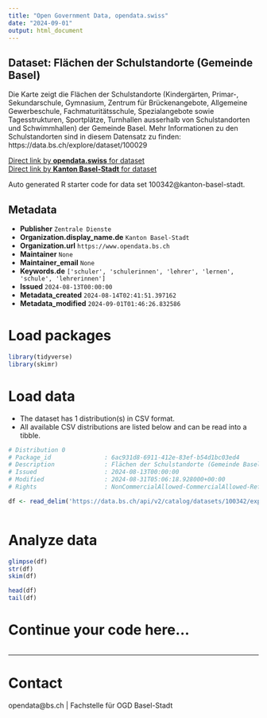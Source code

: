 ```yaml
---
title: "Open Government Data, opendata.swiss"
date: "2024-09-01"
output: html_document
---
```


## Dataset: Flächen der Schulstandorte (Gemeinde Basel)

Die Karte zeigt die Flächen der Schulstandorte (Kindergärten, Primar-, Sekundarschule, Gymnasium, Zentrum für Brückenangebote, Allgemeine Gewerbeschule, Fachmaturitätsschule, Spezialangebote sowie Tagesstrukturen, Sportplätze, Turnhallen ausserhalb von Schulstandorten und Schwimmhallen) der Gemeinde Basel. Mehr Informationen zu den Schulstandorten sind in diesem Datensatz zu finden: https://data.bs.ch/explore/dataset/100029

[Direct link by **opendata.swiss** for dataset](https://opendata.swiss/de/dataset/flachen-der-schulstandorte-gemeinde-basel)<br>
[Direct link by **Kanton Basel-Stadt** for dataset](https://data.bs.ch/explore/dataset/100342/)

Auto generated R starter code for data set 100342@kanton-basel-stadt.

## Metadata

- **Publisher** `Zentrale Dienste`
- **Organization.display_name.de** `Kanton Basel-Stadt`
- **Organization.url** `https://www.opendata.bs.ch`
- **Maintainer** `None`
- **Maintainer_email** `None`
- **Keywords.de** `['schuler', 'schulerinnen', 'lehrer', 'lernen', 'schule', 'lehrerinnen']`
- **Issued** `2024-08-13T00:00:00`
- **Metadata_created** `2024-08-14T02:41:51.397162`
- **Metadata_modified** `2024-09-01T01:46:26.832586`


# Load packages

```r

library(tidyverse)
library(skimr)

```

# Load data

-   The dataset has 1 distribution(s) in CSV format.
-   All available CSV distributions are listed below and can be read into a tibble.

```r

# Distribution 0
# Package_id               : 6ac931d8-6911-412e-83ef-b54d1bc03ed4
# Description              : Flächen der Schulstandorte (Gemeinde Basel) (csv)
# Issued                   : 2024-08-13T00:00:00
# Modified                 : 2024-08-31T05:06:18.928000+00:00
# Rights                   : NonCommercialAllowed-CommercialAllowed-ReferenceRequired

df <- read_delim('https://data.bs.ch/api/v2/catalog/datasets/100342/exports/csv?use_labels=true')



```

# Analyze data

```r

glimpse(df)
str(df)
skim(df)

head(df)
tail(df)

```

# Continue your code here...

```r

```

------------------------------------------------------------------------

# Contact

opendata@bs.ch | Fachstelle für OGD Basel-Stadt
